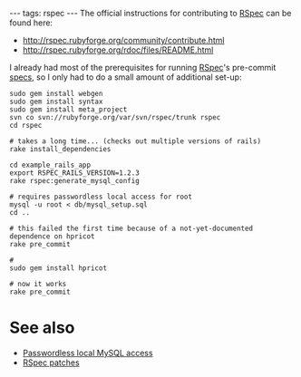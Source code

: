 ---
tags: rspec
---
The official instructions for contributing to [[RSpec]] can be found here:

* http://rspec.rubyforge.org/community/contribute.html
* http://rspec.rubyforge.org/rdoc/files/README.html

I already had most of the prerequisites for running [[RSpec]]'s pre-commit [[specs]], so I only had to do a small amount of additional set-up:

<pre>sudo gem install webgen
sudo gem install syntax
sudo gem install meta_project
svn co svn://rubyforge.org/var/svn/rspec/trunk rspec
cd rspec

# takes a long time... (checks out multiple versions of rails)
rake install_dependencies

cd example_rails_app
export RSPEC_RAILS_VERSION=1.2.3
rake rspec:generate_mysql_config

# requires passwordless local access for root
mysql -u root < db/mysql_setup.sql 
cd ..

# this failed the first time because of a not-yet-documented dependence on hpricot
rake pre_commit

# 
sudo gem install hpricot

# now it works
rake pre_commit</pre>

= See also =

* [[Passwordless local MySQL access]]
* [[RSpec patches]]
